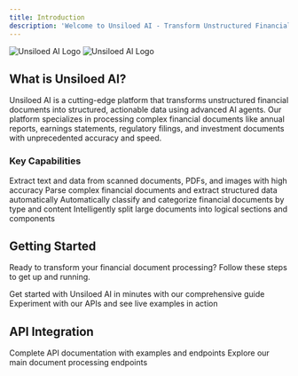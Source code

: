 ```yaml
---
title: Introduction
description: 'Welcome to Unsiloed AI - Transform Unstructured Financial Data with AI-Powered Document Processing'
---
```


<img
  className="block dark:hidden"
  src="/UnsiloedAILogo.webp"
  alt="Unsiloed AI Logo"
/>
<img
  className="hidden dark:block"
  src="/UnsiloedAILogo.webp"
  alt="Unsiloed AI Logo"
/>

## What is Unsiloed AI?

Unsiloed AI is a cutting-edge platform that transforms unstructured financial documents into structured, actionable data using advanced AI agents. Our platform specializes in processing complex financial documents like annual reports, earnings statements, regulatory filings, and investment documents with unprecedented accuracy and speed.

### Key Capabilities

<CardGroup cols={2}>
  <Card
    title="Document Vision & OCR"
    icon="eye"
    href="/document-processing/vision-api"
  >
    Extract text and data from scanned documents, PDFs, and images with high accuracy
  </Card>
  <Card
    title="Intelligent Parsing"
    icon="brain"
    href="/document-processing/parsing"
  >
    Parse complex financial documents and extract structured data automatically
  </Card>
  <Card
    title="Smart Classification"
    icon="tags"
    href="/document-processing/classification"
  >
    Automatically classify and categorize financial documents by type and content
  </Card>
  <Card
    title="Document Splitting"
    icon="scissors"
    href="/document-processing/splitting"
  >
    Intelligently split large documents into logical sections and components
  </Card>
</CardGroup>

## Getting Started

Ready to transform your financial document processing? Follow these steps to get up and running.

<CardGroup cols={2}>
  <Card
    title="Quick Start Guide"
    icon="rocket"
    href="/quickstart"
  >
    Get started with Unsiloed AI in minutes with our comprehensive guide
  </Card>
  <Card
    title="Try Our Playground"
    icon="play"
    href="/our-playground"
  >
    Experiment with our APIs and see live examples in action
  </Card>
</CardGroup>

## API Integration

<CardGroup cols={2}>
  <Card
    title="API Reference"
    icon="code"
    href="/api-reference/introduction"
  >
    Complete API documentation with examples and endpoints
  </Card>
  <Card
    title="Core Endpoints"
    icon="server"
    href="/api-reference/extraction"
  >
    Explore our main document processing endpoints
  </Card>
</CardGroup>
